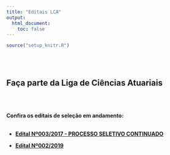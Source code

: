 ```yaml
---
title: "Editais LCA"
output:
  html_document:
    toc: false
---
```


```r
source("setup_knitr.R")
```

<br></br>

## Faça parte da Liga de Ciências Atuariais

<br></br>

**Confira os editais de seleção em andamento:**
<br></br>

- <a href="https://atuaria.github.io/PDF/Edital0032017.pdf"target="_blank">**Edital Nº003/2017 - PROCESSO SELETIVO CONTINUADO**</a>

- <a href="https://atuaria.github.io/PDF/Edital0022019.pdf"target="_blank">**Edital Nº002/2019**</a>

<br></br>
<br></br>


